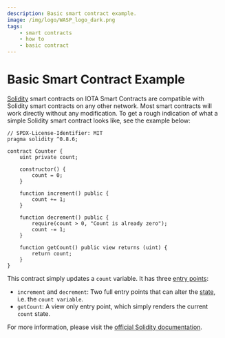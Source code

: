 ```yaml
---
description: Basic smart contract example.
image: /img/logo/WASP_logo_dark.png
tags:
    - smart contracts
    - how to
    - basic contract
---
```



# Basic Smart Contract Example

[Solidity](https://docs.soliditylang.org/en/v0.8.16/) smart contracts on IOTA Smart Contracts are compatible with
Solidity smart contracts on any other network. Most smart contracts will work directly without any modification. To get
a rough indication of what a simple Solidity smart contract looks like, see the example below:

```solidity
// SPDX-License-Identifier: MIT
pragma solidity ^0.8.6;

contract Counter {
    uint private count;

    constructor() {
        count = 0;
    }

    function increment() public {
        count += 1;
    }

    function decrement() public {
        require(count > 0, "Count is already zero");
        count -= 1;
    }

    function getCount() public view returns (uint) {
        return count;
    }
}

```

This contract simply updates a `count` variable. It has
three [entry points](../explanations/smart-contract-anatomy.md#entry-points):

-   `increment` and `decrement`: Two full entry points that can alter
    the [state](../explanations/smart-contract-anatomy.md#state), i.e. the `count variable`.
-   `getCount`: A view only entry point, which simply renders the current `count` state.

For more information, please visit the [official Solidity documentation](https://docs.soliditylang.org/).

<DeployAdmonition />
